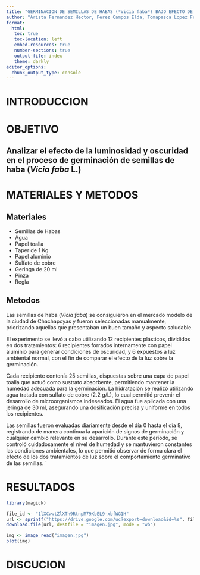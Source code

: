 ```yaml
---
title: "GERMINACION DE SEMILLAS DE HABAS (*Vicia faba*) BAJO EFECTO DE PRESENCIA Y AUCENCIA DE LUZ"
author: "Arista Fernandez Hector, Perez Campos Elda, Tomapasca Lopez Frank, Vega Chavez Gimena y Vilchez Bustamante Erik"
format:
  html:
   toc: true
   toc-location: left
   embed-resources: true
   number-sections: true
   output-file: index
   theme: darkly
editor_options: 
  chunk_output_type: console
---
```


# INTRODUCCION


# OBJETIVO

## Analizar el efecto de la luminosidad y oscuridad en el proceso de germinación de semillas de haba (*Vicia faba* L.)

# MATERIALES Y METODOS

## Materiales
- Semillas de Habas
- Agua
- Papel toalla
- Taper de 1 Kg
- Papel aluminio
- Sulfato de cobre
- Geringa de 20 ml
- Pinza
- Regla

## Metodos

Las semillas de haba (*Vicia faba*) se consiguieron en el mercado modelo de la ciudad de Chachapoyas y fueron seleccionadas manualmente, priorizando aquellas que presentaban un buen tamaño y aspecto saludable.

El experimento se llevó a cabo utilizando 12 recipientes plásticos, divididos en dos tratamientos: 6 recipientes forrados internamente con papel aluminio para generar condiciones de oscuridad, y 6 expuestos a luz ambiental normal, con el fin de comparar el efecto de la luz sobre la germinación.

Cada recipiente contenía 25 semillas, dispuestas sobre una capa de papel toalla que actuó como sustrato absorbente, permitiendo mantener la humedad adecuada para la germinación. La hidratación se realizó utilizando agua tratada con sulfato de cobre (2.2 g/L), lo cual permitió prevenir el desarrollo de microorganismos indeseados. El agua fue aplicada con una jeringa de 30 ml, asegurando una dosificación precisa y uniforme en todos los recipientes.

Las semillas fueron evaluadas diariamente desde el día 0 hasta el día 8, registrando de manera continua la aparición de signos de germinación y cualquier cambio relevante en su desarrollo. Durante este período, se controló cuidadosamente el nivel de humedad y se mantuvieron constantes las condiciones ambientales, lo que permitió observar de forma clara el efecto de los dos tratamientos de luz sobre el comportamiento germinativo de las semillas.
`

# RESULTADOS 



```r
library(magick)

file_id <- "1lXCwwtZlXTh9RtnpM79XbEL9-xbfWG1H"
url <- sprintf("https://drive.google.com/uc?export=download&id=%s", file_id)
download.file(url, destfile = "imagen.jpg", mode = "wb")

img <- image_read("imagen.jpg")
plot(img)
```

# DISCUCION


